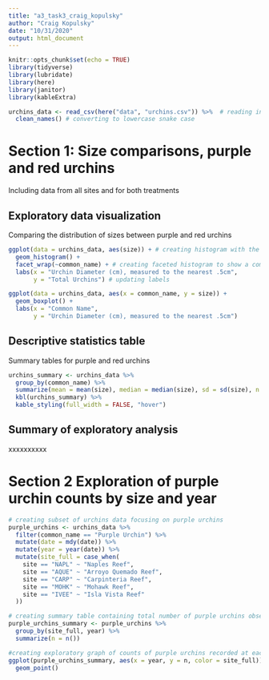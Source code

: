 ```yaml
---
title: "a3_task3_craig_kopulsky"
author: "Craig Kopulsky"
date: "10/31/2020"
output: html_document
---
```


```r
knitr::opts_chunk$set(echo = TRUE)
library(tidyverse)
library(lubridate)
library(here)
library(janitor)
library(kableExtra)
```


```r
urchins_data <- read_csv(here("data", "urchins.csv")) %>%  # reading in urchins data
  clean_names() # converting to lowercase snake case
```


# **Section 1:** Size comparisons, purple and red urchins
Including data from all sites and for both treatments

## Exploratory data visualization
Comparing the distribution of sizes between purple and red urchins

```r
ggplot(data = urchins_data, aes(size)) + # creating histogram with the urchins dataset showing distributions of sizes
  geom_histogram() +
  facet_wrap(~common_name) + # creating faceted histogram to show a comparison of size distributions between purple urchins and red urchins
  labs(x = "Urchin Diameter (cm), measured to the nearest .5cm",
       y = "Total Urchins") # updating labels
```

```r
ggplot(data = urchins_data, aes(x = common_name, y = size)) +
  geom_boxplot() +
  labs(x = "Common Name",
       y = "Urchin Diameter (cm), measured to the nearest .5cm")
```

## Descriptive statistics table
Summary tables for purple and red urchins

```r
urchins_summary <- urchins_data %>% 
  group_by(common_name) %>% 
  summarize(mean = mean(size), median = median(size), sd = sd(size), n = n())
  kbl(urchins_summary) %>% 
  kable_styling(full_width = FALSE, "hover")

```

## Summary of exploratory analysis
xxxxxxxxxx

# **Section 2** Exploration of purple urchin counts by size and year

```r
# creating subset of urchins data focusing on purple urchins
purple_urchins <- urchins_data %>% 
  filter(common_name == "Purple Urchin") %>% 
  mutate(date = mdy(date)) %>% 
  mutate(year = year(date)) %>% 
  mutate(site_full = case_when(
    site == "NAPL" ~ "Naples Reef",
    site == "AQUE" ~ "Arroyo Quemado Reef",
    site == "CARP" ~ "Carpinteria Reef",
    site == "MOHK" ~ "Mohawk Reef",
    site == "IVEE" ~ "Isla Vista Reef"
  ))
```

```r
# creating summary table containing total number of purple urchins observed by site and year
purple_urchins_summary <- purple_urchins %>% 
  group_by(site_full, year) %>% 
  summarize(n = n())
```

```r
#creating exploratory graph of counts of purple urchins recorded at each site over time by year
ggplot(purple_urchins_summary, aes(x = year, y = n, color = site_full)) +
  geom_point()
```

